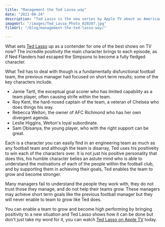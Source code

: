 ```yaml
---
title: "Management the Ted Lasso way"
date: "2021-08-24"
description: "Ted Lasso is the new series by Apple TV about an American football coach who travels to the UK to manage AFC Richmond. It is one of the best shows on TV right now."
imageUrl: "/images/Ted_Lasso_Photo_020207.jpg"
fileUrl: "/blog/management-the-ted-lasso-way/"

---
```


What sets [Ted Lasso](https://tv.apple.com/gb/episode/pilot/umc.cmc.zb0yksqtym68hasbq8mj4jwp) up as a contender for one of the best shows on TV now? The incredile positivity the main character brings to each episode, as if Ned Flanders had escaped the Simpsons to become a fully fledged character.

What Ted has to deal with though is a fundamentally disfunctional football team, the previous manager had focused on short term results; some of the key characters include.

* Jamie Tartt, the exceptual goal scorer who has limited capability as a team player, often causing strife within the team.
* Roy Kent, the hard-nosed captain of the team, a veteran of Chelsea who does things his way.
* Rebecca Welton, the owner of AFC Richmond who has her own divergent agenda.
* Leslie Higgins, Welton's loyal subordinate.
* Sam Obisanya, the young player, who with the right support can be great.

Each is a character you can easily find in an engineering team as much as any football team and although the team is disarray, Ted uses his positiveity to win each of the characters over. It is not just his positive personality that does this, his humble character belies an astute mind who is able to understand the motivations of each of the people within the football club, and by supporting them in achieving their goals, Ted enables the team to grow and become stronger.

Many managers fail to understand the people they work with, they do not trust those they manage, and do not help their teams grow. These managers may achieve short term goals like the previous football manager but they will never enable to team to grow like Ted does.

You can enable a team to grow and become high performing by bringing positivity to a new situation and Ted Lasso shows how it can be done but don't just take my word for it, you can watch [Ted Lasso on Apple TV](https://tv.apple.com/gb/episode/pilot/umc.cmc.zb0yksqtym68hasbq8mj4jwp) today.